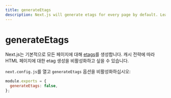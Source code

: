 ```yaml
---
title: generateEtags
description: Next.js will generate etags for every page by default. Learn more about how to disable etag generation here.
---
```


# generateEtags

Next.js는 기본적으로 모든 페이지에 대해 [etags](https://en.wikipedia.org/wiki/HTTP_ETag)를 생성합니다. 캐시 전략에 따라 HTML 페이지에 대한 etag 생성을 비활성화하고 싶을 수 있습니다.

`next.config.js`를 열고 `generateEtags` 옵션을 비활성화하십시오:

```js filename="next.config.js"
module.exports = {
  generateEtags: false,
};
```
